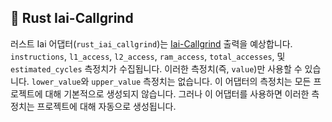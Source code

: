 
## 🦀 Rust Iai-Callgrind

러스트 Iai 어댑터(`rust_iai_callgrind`)는 [Iai-Callgrind](https://github.com/iai-callgrind/iai-callgrind) 출력을 예상합니다.
`instructions`, `l1_access`, `l2_access`, `ram_access`, `total_accesses`, 및 `estimated_cycles` 측정치가 수집됩니다.
이러한 측정치(즉, `value`)만 사용할 수 있습니다. `lower_value`와 `upper_value` 측정치는 없습니다.
이 어댑터의 측정치는 모든 프로젝트에 대해 기본적으로 생성되지 않습니다.
그러나 이 어댑터를 사용하면 이러한 측정치는 프로젝트에 대해 자동으로 생성됩니다.

<CargoBench />